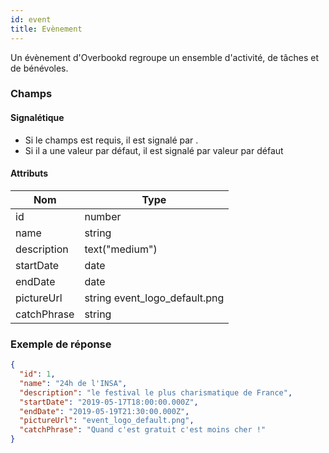 ```yaml
---
id: event
title: Evènement
---
```



Un évènement d'Overbookd regroupe un ensemble d'activité, de tâches et de bénévoles.

### Champs

#### Signalétique

- Si le champs est requis, il est signalé par <Required />.
- Si il a une valeur par défaut, il est signalé par <DefaultValue>valeur par défaut</DefaultValue>

#### Attributs

| Nom                                 | Type                                                       |
| ----------------------------------- | ---------------------------------------------------------- |
| <Name>id</Name> <Required />        | number                                                     |
| <Name>name</Name> <Required />      | string                                                     |
| <Name>description</Name>            | text("medium")                                             |
| <Name>startDate</Name> <Required /> | date                                                       |
| <Name>endDate</Name> <Required />   | date                                                       |
| <Name>pictureUrl</Name>             | string <DefaultValue>event_logo_default.png</DefaultValue> |
| <Name>catchPhrase</Name>            | string                                                     |

### Exemple de réponse

```json
{
  "id": 1,
  "name": "24h de l'INSA",
  "description": "le festival le plus charismatique de France",
  "startDate": "2019-05-17T18:00:00.000Z",
  "endDate": "2019-05-19T21:30:00.000Z",
  "pictureUrl": "event_logo_default.png",
  "catchPhrase": "Quand c'est gratuit c'est moins cher !"
}
```
